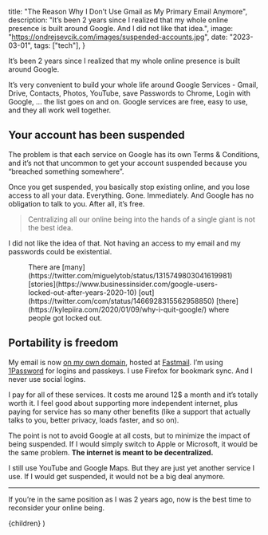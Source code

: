 
  title: "The Reason Why I Don’t Use Gmail as My Primary Email Anymore",
  description:
    "It’s been 2 years since I realized that my whole online presence is built around Google. And I did not like that idea.",
  image: "https://ondrejsevcik.com/images/suspended-accounts.jpg",
  date: "2023-03-01",
  tags: ["tech"],
}

It’s been 2 years since I realized that my whole online presence is built around Google.

It’s very convenient to build your whole life around Google Services - Gmail, Drive, Contacts, Photos, YouTube, save Passwords to Chrome, Login with Google, … the list goes on and on. Google services are free, easy to use, and they all work well together.

## Your account has been suspended

The problem is that each service on Google has its own Terms & Conditions, and it’s not that uncommon to get your account suspended because you “breached something somewhere”.

Once you get suspended, you basically stop existing online, and you lose access to all your data. Everything. Gone. Immediately. And Google has no obligation to talk to you. After all, it’s free.

> Centralizing all our online being into the hands of a single giant is not the best idea.

I did not like the idea of that. Not having an access to my email and my passwords could be existential.

<Figure
  src="/images/suspended-accounts.jpg"
  alt="A few of many suspended accounts"
  width={1355}
  height={420}
>
  There are [many](https://twitter.com/miguelytob/status/1315749803041619981)
  [stories](https://www.businessinsider.com/google-users-locked-out-after-years-2020-10)
  [out](https://twitter.com/com/status/1466928315562958850)
  [there](https://kylepiira.com/2020/01/09/why-i-quit-google/) where people got
  locked out.
</Figure>

## Portability is freedom

My email is now [on my own domain](/blog/migrating-from-protonmail-to-fastmail), hosted at [Fastmail](https://www.fastmail.com/). I’m using [1Password](https://1password.com/) for logins and passkeys. I use Firefox for bookmark sync. And I never use social logins.

I pay for all of these services. It costs me around 12$ a month and it’s totally worth it. I feel good about supporting more independent internet, plus paying for service has so many other benefits (like a support that actually talks to you, better privacy, loads faster, and so on).

The point is not to avoid Google at all costs, but to minimize the impact of being suspended. If I would simply switch to Apple or Microsoft, it would be the same problem. **The internet is meant to be decentralized.**

I still use YouTube and Google Maps. But they are just yet another service I use. If I would get suspended, it would not be a big deal anymore.

---

If you’re in the same position as I was 2 years ago, now is the best time to reconsider your online being.

  <BlogPostLayout meta={meta}>{children}</BlogPostLayout>
)

